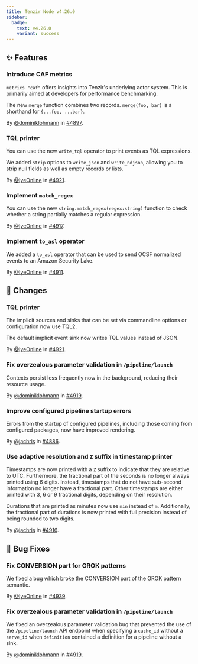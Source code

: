 ```yaml
---
title: Tenzir Node v4.26.0
sidebar:
  badge:
    text: v4.26.0
    variant: success
---
```


## ✨ Features

### Introduce CAF metrics

`metrics "caf"` offers insights into Tenzir's underlying actor system. This is
primarily aimed at developers for performance benchmarking.

The new `merge` function combines two records. `merge(foo, bar)` is a shorthand
for `{...foo, ...bar}`.

By [@dominiklohmann](https://github.com/dominiklohmann) in [#4897](https://github.com/tenzir/tenzir/pull/4897).

### TQL printer

You can use the new `write_tql` operator to print events as TQL expressions.

We added `strip` options to `write_json` and `write_ndjson`, allowing you to
strip null fields as well as empty records or lists.

By [@IyeOnline](https://github.com/IyeOnline) in [#4921](https://github.com/tenzir/tenzir/pull/4921).

### Implement `match_regex`

You can use the new `string.match_regex(regex:string)` function to check whether
a string partially matches a regular expression.

By [@IyeOnline](https://github.com/IyeOnline) in [#4917](https://github.com/tenzir/tenzir/pull/4917).

### Implement `to_asl` operator

We added a `to_asl` operator that can be used to send OCSF normalized events
to an Amazon Security Lake.

By [@IyeOnline](https://github.com/IyeOnline) in [#4911](https://github.com/tenzir/tenzir/pull/4911).

## 🔄 Changes

### TQL printer

The implicit sources and sinks that can be set via commandline options or
configuration now use TQL2.

The default implicit event sink now writes TQL values instead of JSON.

By [@IyeOnline](https://github.com/IyeOnline) in [#4921](https://github.com/tenzir/tenzir/pull/4921).

### Fix overzealous parameter validation in `/pipeline/launch`

Contexts persist less frequently now in the background, reducing their resource
usage.

By [@dominiklohmann](https://github.com/dominiklohmann) in [#4919](https://github.com/tenzir/tenzir/pull/4919).

### Improve configured pipeline startup errors

Errors from the startup of configured pipelines, including those coming from
configured packages, now have improved rendering.

By [@jachris](https://github.com/jachris) in [#4886](https://github.com/tenzir/tenzir/pull/4886).

### Use adaptive resolution and `Z` suffix in timestamp printer

Timestamps are now printed with a `Z` suffix to indicate that they are relative
to UTC. Furthermore, the fractional part of the seconds is no longer always
printed using 6 digits. Instead, timestamps that do not have sub-second
information no longer have a fractional part. Other timestamps are either
printed with 3, 6 or 9 fractional digits, depending on their resolution.

Durations that are printed as minutes now use `min` instead of `m`.
Additionally, the fractional part of durations is now printed with full
precision instead of being rounded to two digits.

By [@jachris](https://github.com/jachris) in [#4916](https://github.com/tenzir/tenzir/pull/4916).

## 🐛 Bug Fixes

### Fix CONVERSION part for GROK patterns

We fixed a bug which broke the CONVERSION part of the GROK pattern semantic.

By [@IyeOnline](https://github.com/IyeOnline) in [#4939](https://github.com/tenzir/tenzir/pull/4939).

### Fix overzealous parameter validation in `/pipeline/launch`

We fixed an overzealous parameter validation bug that prevented the use of the
`/pipeline/launch` API endpoint when specifying a `cache_id` without a
`serve_id` when `definition` contained a definition for a pipeline without a
sink.

By [@dominiklohmann](https://github.com/dominiklohmann) in [#4919](https://github.com/tenzir/tenzir/pull/4919).
